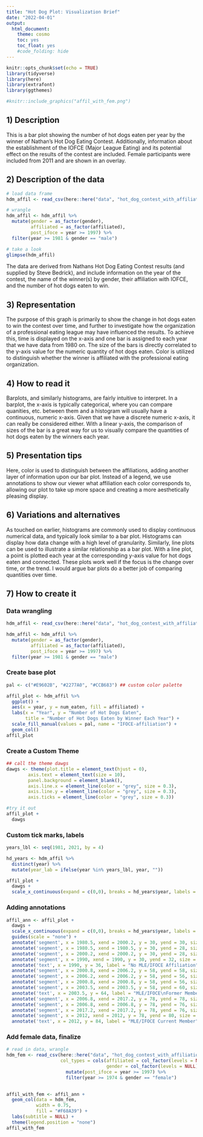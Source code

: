 ```yaml
---
title: "Hot Dog Plot: Visualization Brief"
date: "2022-04-01"
output: 
  html_document:
    theme: cosmo
    toc: yes
    toc_float: yes
    #code_folding: hide
---
```


```r
knitr::opts_chunk$set(echo = TRUE)
library(tidyverse)
library(here)
library(extrafont)
library(ggthemes)
```

```r
#knitr::include_graphics("affil_with_fem.png")
```

## 1) Description
This is a bar plot showing the number of hot dogs eaten per year by the winner of Nathan's Hot Dog Eating Contest. Additionally, information about the establishment of the IOFCE (Major League Eating) and its potential effect on the results of the contest are included. Female participants were included from 2011 and are shown in an overlay.

## 2) Description of the data
```r
# load data frame
hdm_affil <- read_csv(here::here("data", "hot_dog_contest_with_affiliation.csv"))

# wrangle
hdm_affil <- hdm_affil %>%
  mutate(gender = as_factor(gender),
         affiliated = as_factor(affiliated),
         post_ifoce = year >= 1997) %>%
  filter(year >= 1981 & gender == "male")

# take a look
glimpse(hdm_affil)
```

The data are derived from Nathans Hot Dog Eating Contest results (and supplied by Steve Bedrick), and include information on the year of the contest, the name of the winner(s) by gender, their affiliation with IOFCE, and the number of hot dogs eaten to win.

## 3) Representation

The purpose of this graph is primarily to show the change in hot dogs eaten to win the contest over time, and further to investigate how the organization of a professional eating league may have influenced the results. To achieve this, time is displayed on the x-axis and one bar is assigned to each year that we have data from 1980 on. The size of the bars is directly correlated to the y-axis value for the numeric quantity of hot dogs eaten. Color is utilized to distinguish whether the winner is affiliated with the professional eating organization.

## 4) How to read it

Barplots, and similarly histograms, are fairly intuitive to interpret. In a barplot, the x-axis is typically categorical, where you can compare quanities, etc. between them and a histogram will usually have a continuous, numeric x-axis. Given that we have a discrete numeric x-axis, it can really be considered either. With a linear y-axis, the comparison of sizes of the bar is a great way for us to visually compare the quantities of hot dogs eaten by the winners each year. 

## 5) Presentation tips

Here, color is used to distinguish between the affiliations, adding another layer of information upon our bar plot. Instead of a legend, we use annotations to show our viewer what affiliation each color corresponds to, allowing our plot to take up more space and creating a more aesthetically pleasing display.

## 6) Variations and alternatives

As touched on earlier, histograms are commonly used to display continuous numerical data, and typically look similar to a bar plot. Histograms can display how data change with a high level of granularity. Similarly, line plots can be used to illustrate a similar relationship as a bar plot. With a line plot, a point is plotted each year at the corresponding y-axis value for hot dogs eaten and connected. These plots work well if the focus is the change over time, or the trend. I would argue bar plots do a better job of comparing quantities over time.

## 7) How to create it

### Data wrangling

```r
hdm_affil <- read_csv(here::here("data", "hot_dog_contest_with_affiliation.csv"))

hdm_affil <- hdm_affil %>%
  mutate(gender = as_factor(gender),
         affiliated = as_factor(affiliated),
         post_ifoce = year >= 1997) %>%
  filter(year >= 1981 & gender == "male")
```


### Create base plot
```r
pal <- c("#E9602B", "#2277A0", "#CCB683") ## custom color palette

affil_plot <- hdm_affil %>%
  ggplot() +
  aes(x = year, y = num_eaten, fill = affiliated) +
  labs(x = "Year", y = "Number of Hot Dogs Eaten", 
       title = "Number of Hot Dogs Eaten by Winner Each Year") +
  scale_fill_manual(values = pal, name = "IFOCE-affiliation") +
  geom_col()
affil_plot
```


### Create a Custom Theme
```r
## call the theme dawgs
dawgs <- theme(plot.title = element_text(hjust = 0),
        axis.text = element_text(size = 10),
        panel.background = element_blank(),
        axis.line.x = element_line(color = "grey", size = 0.3),
        axis.line.y = element_line(color = "grey", size = 0.3),
        axis.ticks = element_line(color = "grey", size = 0.3))

#try it out
affil_plot + 
  dawgs
```

### Custom tick marks, labels
```r
years_lbl <- seq(1981, 2021, by = 4)

hd_years <- hdm_affil %>%
  distinct(year) %>%
  mutate(year_lab = ifelse(year %in% years_lbl, year, ""))

affil_plot +
  dawgs +
  scale_x_continuous(expand = c(0,0), breaks = hd_years$year, labels = hd_years$year_lab)
```

### Adding annotations
```r
affil_ann <- affil_plot +
  dawgs +
  scale_x_continuous(expand = c(0,0), breaks = hd_years$year, labels = hd_years$year_lab) +
  guides(scale = "none") +
  annotate('segment', x = 1980.5, xend = 2000.2, y = 30, yend = 30, size = 0.3, color = "#CCB683") +
  annotate('segment', x = 1980.5, xend = 1980.5, y = 30, yend = 28, size = 0.3, color = "#CCB683") +
  annotate('segment', x = 2000.2, xend = 2000.2, y = 30, yend = 28, size = 0.3, color = "#CCB683") +
  annotate('segment', x = 1990, xend = 1990, y = 30, yend = 32, size = 0.3, color = "#CCB683") +
  annotate('text', x = 1990, y = 36, label = "No MLE/IFOCE Affiliation", color = "#CCB683")+
  annotate('segment', x = 2000.8, xend = 2006.2, y = 58, yend = 58, size = 0.3, color = "#2277A0") +
  annotate('segment', x = 2006.2, xend = 2006.2, y = 58, yend = 56, size = 0.3, color = "#2277A0") +
  annotate('segment', x = 2000.8, xend = 2000.8, y = 58, yend = 56, size = 0.3, color = "#2277A0") +
  annotate('segment', x = 2003.5, xend = 2003.5, y = 58, yend = 60, size = 0.3, color = "#2277A0") +
  annotate('text', x = 2003.5, y = 64, label = "MLE/IFOCE\nFormer Member", color = "#2277A0", size = 2.5) +
  annotate('segment', x = 2006.8, xend = 2017.2, y = 78, yend = 78, size = 0.3, color = "#E9602B") +
  annotate('segment', x = 2006.8, xend = 2006.8, y = 78, yend = 76, size = 0.3, color = "#E9602B") +
  annotate('segment', x = 2017.2, xend = 2017.2, y = 78, yend = 76, size = 0.3, color = "#E9602B") +
  annotate('segment', x = 2012, xend = 2012, y = 78, yend = 80, size = 0.3, color = "#E9602B") +
  annotate('text', x = 2012, y = 84, label = "MLE/IFOCE Current Member", color = "#E9602B", size = 3)
```

### Add female data, finalize

```r
# read in data, wrangle
hdm_fem <- read_csv(here::here("data", "hot_dog_contest_with_affiliation.csv"),
                    col_types = cols(affiliated = col_factor(levels = NULL),
                                     gender = col_factor(levels = NULL))) %>%
                      mutate(post_ifoce = year >= 1997) %>%
                      filter(year >= 1974 & gender == "female")
                    

affil_with_fem <- affil_ann +
  geom_col(data = hdm_fem,
           width = 0.75,
           fill = "#F68A39") +
  labs(subtitle = NULL) + 
  theme(legend.position = "none")
affil_with_fem
```
